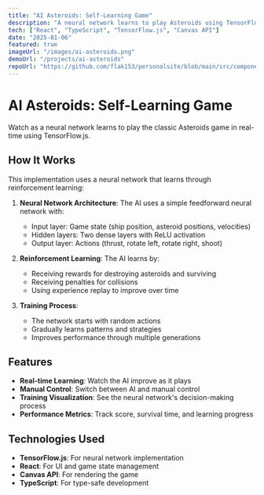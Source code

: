 ```yaml
---
title: "AI Asteroids: Self-Learning Game"
description: "A neural network learns to play Asteroids using TensorFlow.js"
tech: ["React", "TypeScript", "TensorFlow.js", "Canvas API"]
date: "2025-01-06"
featured: true
imageUrl: "/images/ai-asteroids.png"
demoUrl: "/projects/ai-asteroids"
repoUrl: "https://github.com/flak153/personalsite/blob/main/src/components/AsteroidsGameNew.tsx"
---
```



# AI Asteroids: Self-Learning Game

Watch as a neural network learns to play the classic Asteroids game in real-time using TensorFlow.js.

<AsteroidsGame />

## How It Works

This implementation uses a neural network that learns through reinforcement learning:

1. **Neural Network Architecture**: The AI uses a simple feedforward neural network with:
   - Input layer: Game state (ship position, asteroid positions, velocities)
   - Hidden layers: Two dense layers with ReLU activation
   - Output layer: Actions (thrust, rotate left, rotate right, shoot)

2. **Reinforcement Learning**: The AI learns by:
   - Receiving rewards for destroying asteroids and surviving
   - Receiving penalties for collisions
   - Using experience replay to improve over time

3. **Training Process**: 
   - The network starts with random actions
   - Gradually learns patterns and strategies
   - Improves performance through multiple generations

## Features

- **Real-time Learning**: Watch the AI improve as it plays
- **Manual Control**: Switch between AI and manual control
- **Training Visualization**: See the neural network's decision-making process
- **Performance Metrics**: Track score, survival time, and learning progress

## Technologies Used

- **TensorFlow.js**: For neural network implementation
- **React**: For UI and game state management
- **Canvas API**: For rendering the game
- **TypeScript**: For type-safe development

